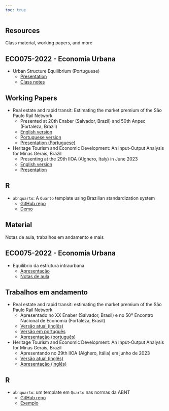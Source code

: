 ```yaml
---
toc: true
---
```


::: {.content-visible when-profile="english"}
# Resources
Class material, working papers, and more

## ECO075-2022 - Economia Urbana
- Urban Structure Equilibrium (Portuguese)
  + [Presentation](https://baarthur.github.io/urbana_grad/)
  + [Class notes](input/eco075-2022_aula10.pdf)


## Working Papers
- Real estate and rapid transit: Estimating the market premium of the São Paulo Rail Network
  + Presented at 20th Enaber (Salvador, Brazil) and 50th Anpec (Fortaleza, Brazil)
  + [English version](input/metro_en.pdf)
  + [Portuguese version](input/metro_pt.pdf)
  + [Presentation (Portuguese)](https://baarthur.github.io/metro_sp/)
  
- Heritage Tourism and Economic Development: An Input-Output Analysis for Minas Gerais, Brazil
  + Presenting at the 29th IIOA (Alghero, Italy) in June 2023
  + [English version](input/io-tur_en.pdf)
  + [Presentation](https://baarthur.github.io/29iioa_slides)
  
  
## R
- `abnquarto`: A `Quarto` template using Brazilian standardization system
  + [GitHub repo](https://github.com/baarthur/abnquarto)
  + [Demo](input/abnq-demo.pdf)
  
:::



::: {.content-visible when-profile="portuguese"}
# Material
Notas de aula, trabalhos em andamento e mais

## ECO075-2022 - Economia Urbana
- Equilíbrio da estrutura intraurbana
  + [Apresentação](https://baarthur.github.io/urbana_grad/)
  + [Notas de aula](input/eco075-2022_aula10.pdf)


## Trabalhos em andamento
- Real estate and rapid transit: estimating the market premium of the São Paulo Rail Network
  + Apresentado no XX Enaber (Salvador, Brasil) e no 50º Encontro Nacional de Economia (Fortaleza, Brasil)
  + [Versão atual (inglês)](input/metro_en.pdf)
  + [Versão em português](input/metro_pt.pdf)
  + [Apresentação (português)](https://baarthur.github.io/metro_sp/)
  
- Heritage Tourism and Economic Development: An Input-Output Analysis for Minas Gerais, Brazil
  + Apresentando no 29th IIOA (Alghero, Itália) em junho de 2023
  + [Versão atual (inglês)](input/io-tur_en.pdf)
  + [Apresentação (inglês)](https://baarthur.github.io/29iioa_slides)
  
## R
- `abnquarto`: um template em `Quarto` nas normas da ABNT
  + [GitHub repo](https://github.com/baarthur/abnquarto)
  + [Exemplo](input/abnq-demo.pdf)

:::
